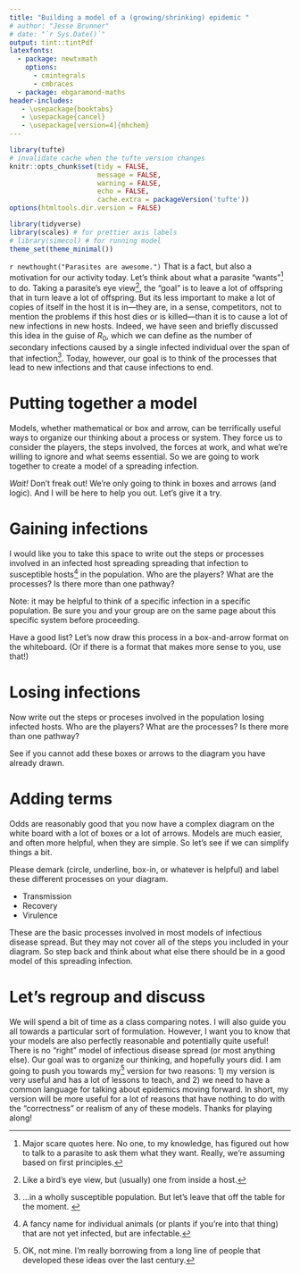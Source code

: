 ```yaml
---
title: "Building a model of a (growing/shrinking) epidemic "
# author: "Jesse Brunner"
# date: "`r Sys.Date()`"
output: tint::tintPdf
latexfonts:
  - package: newtxmath
    options: 
      - cmintegrals
      - cmbraces
  - package: ebgaramond-maths
header-includes:
   - \usepackage{booktabs}
   - \usepackage{cancel}
   - \usepackage[version=4]{mhchem}
---
```


```r
library(tufte)
# invalidate cache when the tufte version changes
knitr::opts_chunk$set(tidy = FALSE, 
                      message = FALSE, 
                      warning = FALSE,
                      echo = FALSE,
                      cache.extra = packageVersion('tufte'))
options(htmltools.dir.version = FALSE)
```

```r
library(tidyverse)
library(scales) # for prettier axis labels
# library(simecol) # for running model 
theme_set(theme_minimal())
```

`r newthought("Parasites are awesome.")` That is a fact, but also a motivation for our activity today. Let's think about what a parasite "wants"^[Major scare quotes here. No one, to my knowledge, has figured out how to talk to a parasite to ask them what they want. Really, we're assuming based on first principles.] to do.  Taking a parasite's eye view^[Like a bird's eye view, but (usually) one from inside a host.], the "goal" is to leave a lot of offspring that in turn leave a lot of offspring. But its less important to make a lot of copies of itself in the host it is in---they are, in a sense, competitors, not to mention the problems if this host dies or is killed---than it is to cause a lot of new infections in new hosts. Indeed, we have seen and briefly discussed this idea in the guise of $R_0$, which we can define as the number of secondary infections caused by a single infected individual over the span of that infection^[...in a wholly susceptible population. But let's leave that off the table for the moment. ]. Today, however, our goal is to think of the processes that lead to new infections and that cause infections to end. 

# Putting together a model

Models, whether mathematical or box and arrow, can be terrifically useful ways to organize our thinking about a process or system. They force us to consider the players, the steps involved, the forces at work, and what we're willing to ignore and what seems essential. So we are going to work together to create a model of a spreading infection. 

_Wait!_ Don't freak out! We're only going to think in boxes and arrows (and logic). And I will be here to help you out. Let's give it a try.

# Gaining infections

I would like you to take this space to write out the steps or processes involved in an infected host spreading spreading that infection to susceptible hosts^[A fancy name for individual animals (or plants if you're into that thing) that are not yet infected, but are infectable.] in the population. Who are the players? What are the processes? Is there more than one pathway?

Note: it may be helpful to think of a specific infection in a specific population. Be sure you and your group are on the same page about this specific system before proceeding. 


\vspace{2cm}

Have a good list? Let's now draw this process in a box-and-arrow format on the whiteboard. (Or if there is a format that makes more sense to you, use that!)

# Losing infections

Now write out the steps or proceses involved in the population losing infected hosts.  Who are the players? What are the processes? Is there more than one pathway? 

\vspace{2cm}

See if you cannot add these boxes or arrows to the diagram you have already drawn. 

# Adding terms

Odds are reasonably good that you now have a complex diagram on the white board with a lot of boxes or a lot of arrows. Models are much easier, and often more helpful, when they are simple. So let's see if we can simplify things a bit. 

Please demark (circle, underline, box-in, or whatever is helpful) and label these different processes on your diagram. 

* Transmission
* Recovery
* Virulence

These are the basic processes involved in most models of infectious disease spread. But they may not cover all of the steps you included in your diagram. So step back and think about what else there should be in a good model of this spreading infection. 

# Let's regroup and discuss

We will spend a bit of time as a class comparing notes. I will also guide you all towards a particular sort of formulation. However, I want you to know that your models are also perfectly reasonable and potentially quite useful! There is no "right" model of infectious disease spread (or most anything else). Our goal was to organize our thinking, and hopefully yours did. I am going to push you towards my^[OK, not mine. I'm really borrowing from a long line of people that developed these ideas over the last century.] version for two reasons: 1) my version is very useful and has a lot of lessons to teach, and 2) we need to have a common language for talking about epidemics moving forward. In short, my version will be more useful for a lot of reasons that have nothing to do with the "correctness" or realism of any of these models. Thanks for playing along!
